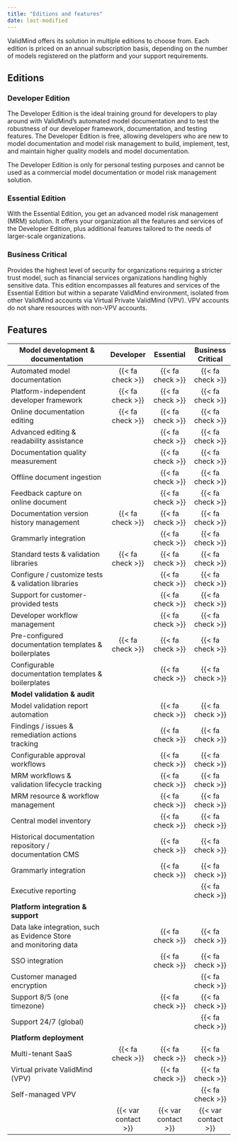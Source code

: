 ```yaml
---
title: "Editions and features"
date: last-modified
---
```


ValidMind offers its solution in multiple editions to choose from. Each edition is priced on an annual subscription basis, depending on the number of models registered on the platform and your support requirements.

## Editions

### Developer Edition

The Developer Edition is the ideal training ground for developers to play around with ValidMind's automated model documentation and to test the robustness of our developer framework, documentation, and testing features. The Developer Edition is free, allowing developers who are new to model documentation and model risk management to build, implement, test, and maintain higher quality models and model documentation. 

The Developer Edition is only for personal testing purposes and cannot be used as a commercial model documentation or model risk management solution.

### Essential Edition

With the Essential Edition, you get an advanced model risk management (MRM) solution. It offers your organization all the features and services of the Developer Edition, plus additional features tailored to the needs of larger-scale organizations.

### Business Critical

Provides the highest level of security for organizations requiring a stricter trust model, such as financial services organizations handling highly sensitive data. This edition encompasses all features and services of the Essential Edition but within a separate ValidMind environment, isolated from other ValidMind accounts via Virtual Private ValidMind (VPV). VPV accounts do not share resources with non-VPV accounts.

## Features 

:::{.column-screen-inset-right}

| **Model development & documentation**             | Developer           | Essential           | Business Critical   |
|---------------------------------------------------|:-------------------:|:-------------------:|:-------------------:|
| Automated model documentation                     | {{< fa check >}}    | {{< fa check >}}    | {{< fa check >}}    |
| Platform-independent developer framework          | {{< fa check >}}    | {{< fa check >}}    | {{< fa check >}}    |
| Online documentation editing                      | {{< fa check >}}    | {{< fa check >}}    | {{< fa check >}}    |
| Advanced editing & readability assistance         |                     | {{< fa check >}}    | {{< fa check >}}    |
| Documentation quality measurement                 |                     | {{< fa check >}}    | {{< fa check >}}    |
| Offline document ingestion                        |                     | {{< fa check >}}    | {{< fa check >}}    |
| Feedback capture on online document               |                     | {{< fa check >}}    | {{< fa check >}}    |
| Documentation version history management          | {{< fa check >}}    | {{< fa check >}}    | {{< fa check >}}    |
| Grammarly integration                             |                     | {{< fa check >}}    | {{< fa check >}}    |
| Standard tests & validation libraries             | {{< fa check >}}    | {{< fa check >}}    | {{< fa check >}}    |
| Configure / customize tests & validation libraries  |                     | {{< fa check >}}    | {{< fa check >}}    |
| Support for customer-provided tests               |                     | {{< fa check >}}    | {{< fa check >}}    |
| Developer workflow management                     |                     | {{< fa check >}}    | {{< fa check >}}    |
| Pre-configured documentation templates & boilerplates | {{< fa check >}}    | {{< fa check >}}    | {{< fa check >}}    |
| Configurable documentation templates & boilerplates   |                     | {{< fa check >}}    | {{< fa check >}}    |
| **Model validation & audit**                      |                     |                     |                     |
| Model validation report automation                |                     | {{< fa check >}}    | {{< fa check >}}    |
| Findings / issues & remediation actions tracking  |                     | {{< fa check >}}    | {{< fa check >}}    |
| Configurable approval workflows                   |                     | {{< fa check >}}    | {{< fa check >}}    |
| MRM workflows & validation lifecycle tracking     |                     | {{< fa check >}}    | {{< fa check >}}    |
| MRM resource & workflow management                |                     | {{< fa check >}}    | {{< fa check >}}    |
| Central model inventory                           |                     | {{< fa check >}}    | {{< fa check >}}    |
| Historical documentation repository /<br>documentation CMS |                     | {{< fa check >}}    | {{< fa check >}}    |
| Grammarly integration                             |                     | {{< fa check >}}    | {{< fa check >}}    |
| Executive reporting                               |                     |                     | {{< fa check >}}    |
| **Platform integration & support**                |                     |                     |                     |
| Data lake integration, such as Evidence Store<br>and monitoring data |                  | {{< fa check >}} | {{< fa check >}} |
| SSO integration                                   |                     | {{< fa check >}}    | {{< fa check >}}    |
| Customer managed encryption                       |                     |                     | {{< fa check >}}    |
| Support 8/5 (one timezone)                        |                     | {{< fa check >}}    | {{< fa check >}}    |
| Support 24/7 (global)                             |                     |                     | {{< fa check >}}    |
| **Platform deployment**                           |                     |                     |                     |
| Multi-tenant SaaS                                 | {{< fa check >}}    | {{< fa check >}}    | {{< fa check >}}    |
| Virtual private ValidMind (VPV)                   |                     | {{< fa check >}}    | {{< fa check >}}    |
| Self-managed VPV                                  |                     |                     | {{< fa check >}}    |
|                                                   | {{< var contact >}} | {{< var contact >}} | {{< var contact >}} |

<!---| AI-generated guidelines & recommendations on<br>documentation compliance and potential model risks | | | {{< fa check >}}    | --->

:::
